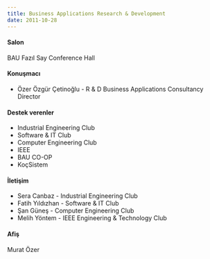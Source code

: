 ```yaml
---
title: Business Applications Research & Development
date: 2011-10-28
---
```


#### Salon
BAU Fazıl Say Conference Hall

#### Konuşmacı
- Özer Özgür Çetinoğlu - R & D Business Applications Consultancy Director

#### Destek verenler
- Industrial Engineering Club
- Software & IT Club
- Computer Engineering Club
- IEEE 
- BAU CO-OP
- KoçSistem

#### İletişim
- Sera Canbaz - Industrial Engineering Club
- Fatih Yıldızhan - Software & IT Club
- Şan Güneş - Computer Engineering Club
- Melih Yöntem - IEEE Engineering & Technology Club

#### Afiş
Murat Özer